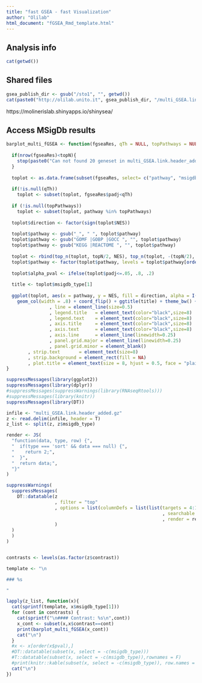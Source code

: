 ```yaml
---
title: "fast GSEA - fast Visualization"
author: "Olilab"
html_document: "fGSEA_Rmd_template.html"
---
```


## Analysis info

```r
cat(getwd())
```


## Shared files

```r
gsea_publish_dir <- gsub("/sto1", "", getwd())
cat(paste0("http://olilab.unito.it", gsea_publish_dir, "/multi_GSEA.link.header_added.xlsx"))
```

https://molinerislab.shinyapps.io/shinysea/


## Access MSigDb results {.tabset .tabset-pills}

```r
barplot_multi_fGSEA <- function(fgseaRes, qTh = NULL, topPathways = NULL, topN = 20){
  
  if(nrow(fgseaRes)<topN){
    stop(paste0("Can not found 20 geneset in multi_GSEA.link.header_added.gz\n\tcontrast: ", unique(fgseaRes$contrast), "\n\tmsigdb: ", unique(fgseaRes$msigdb_type)))
  }
 
  toplot <- as.data.frame(subset(fgseaRes, select= c("pathway", "msigdb_type", "NES", "pval", "padj")))
  
  if(!is.null(qTh))
    toplot <- subset(toplot, fgseaRes$padj<qTh)
  
  if (!is.null(topPathways)) 
    toplot <- subset(toplot, pathway %in% topPathways)
  
  toplot$direction <- factor(sign(toplot$NES))
  
  toplot$pathway <- gsub("_", " ", toplot$pathway)
  toplot$pathway <- gsub("GOMF |GOBP |GOCC ", "", toplot$pathway)
  toplot$pathway <- gsub("KEGG |REACTOME ", "", toplot$pathway)
  
  toplot <- rbind(top_n(toplot, topN/2, NES), top_n(toplot, -(topN/2), NES))
  toplot$pathway <- factor(toplot$pathway, levels = toplot$pathway[order(toplot$NES)])
  
  toplot$alpha_pval <- ifelse(toplot$padj<=.05, .8, .2)
  
  title <- toplot$msigdb_type[1]
  
  ggplot(toplot, aes(x = pathway, y = NES, fill = direction, alpha = I(alpha_pval))) + 
    geom_col(width = .8) + coord_flip() + ggtitle(title) + theme_bw() + theme(legend.position = "bottom"
                , line = element_line(size=0.5)
                , legend.title   = element_text(color="black",size=8)
                , legend.text    = element_text(color="black",size=8)
                , axis.title     = element_text(color="black",size=8)
                , axis.text      = element_text(color="black",size=8)
                , axis.line      = element_line(linewidth=0.25)
                , panel.grid.major = element_line(linewidth=0.25)
                , panel.grid.minor = element_blank()
		, strip.text       = element_text(size=8)
		, strip.background = element_rect(fill = NA)
		, plot.title = element_text(size = 8, hjust = 0.5, face = "plain")) + scale_fill_manual(values = c("#004C99", "#CC0000")) + theme(legend.position="none") 
}
```



```r
suppressMessages(library(ggplot2))
suppressMessages(library(dplyr))
#suppressMessages(suppressWarnings(library(RNAseqRtools)))
#suppressMessages(library(knitr))
suppressMessages(library(DT))

infile <- "multi_GSEA.link.header_added.gz"
z <- read.delim(infile, header = T)
z_list <- split(z, z$msigdb_type)

render <- JS(
  "function(data, type, row) {",
  "  if(type === 'sort' && data === null) {",
  "    return 2;",
  "  }",
  "  return data;",
  "}"
)

suppressWarnings(
  suppressMessages(
    DT::datatable(z
                  , filter = "top"
                  , options = list(columnDefs = list(list(targets = 4:11
                                                          , searchable = FALSE
                                                          , render = render))
                  )
  )
  )
)


contrasts <- levels(as.factor(z$contrast))

template <- "\n

### %s

"

lapply(z_list, function(x){
  cat(sprintf(template, x$msigdb_type[1]))
  for (cont in contrasts) {
    cat(sprintf("\n#### Contrast: %s\n",cont))
    x_cont <- subset(x,x$contrast==cont)
    print(barplot_multi_fGSEA(x_cont))
    cat("\n")
  }
  #x <- x[order(x$pval),]
  #DT::datatable(subset(x, select = -c(msigdb_type)))
  #T::datatable(subset(x, select = -c(msigdb_type)),rownames = F)
  #print(knitr::kable(subset(x, select = -c(msigdb_type)), row.names = F))
  cat("\n")
})

```



